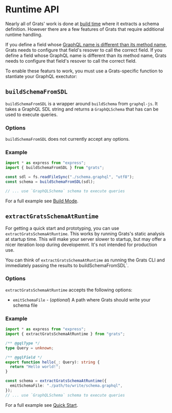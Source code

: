 # Runtime API

Nearly all of Grats' work is done at [build time](./03-cli.md) where it extracts a schema
definition. However there are a few features of Grats that require additional runtime
handling.

If you define a field whose [GraphQL name is different than its method
name](../03-resolvers/04-renaming.mdx), Grats needs to configure that field's resover to call
the correct field. If you define a field whose GraphQL name is different than
its method name, Grats needs to configure that field's resover to call the
correct field.

To enable these featurs to work, you must use a Grats-specific function to
stantiate your GraphQL exectutor:

## `buildSchemaFromSDL`

`buildSchemaFromSDL` is a wrapper around `buildSchema` from
`graphql-js`. It takes a GraphQL SDL string and returns a `GraphQLSchema` that
has can be used to execute queries.

### Options

`buildSchemaFromSDL` does not currently accept any options.

### Example

```ts
import * as express from "express";
import { buildSchemaFromSDL } from "grats";

const sdl = fs.readFileSync("./schema.graphql", "utf8");
const schema = buildSchemaFromSDL(sdl);

// ... use `GraphQLSchema` schema to execute queries
```

For a full example see [Build Mode](./index.md).

## `extractGratsSchemaAtRuntime`

For getting a quick start and prototyping, you can use
`extractGratsSchemaAtRuntime`. This works by running Grats's static analysis at
startup time. This will make your server slower to startup, but may offer a
nicer iteration loop during developemnt. It's not intended for production use.

You can think of `extractGratsSchemaAtRuntime` as running the Grats CLI and
immediately passing the results to buildSchemaFromSDL`.

### Options

`extractGratsSchemaAtRuntime` accepts the following options:

- `emitSchemaFile` - (_optional_) A path where Grats should write your schema file

### Example

```ts
import * as express from "express";
import { extractGratsSchemaAtRuntime } from "grats";

/** @gqlType */
type Query = unknown;

/** @gqlField */
export function hello(_: Query): string {
  return "Hello world!";
}

const schema = extractGratsSchemaAtRuntime({
  emitSchemaFile: "./path/to/write/schema.graphql",
});
// ... use `GraphQLSchema` schema to execute queries
```

For a full example see [Quick Start](../01-getting-started/01-quick-start.md).

